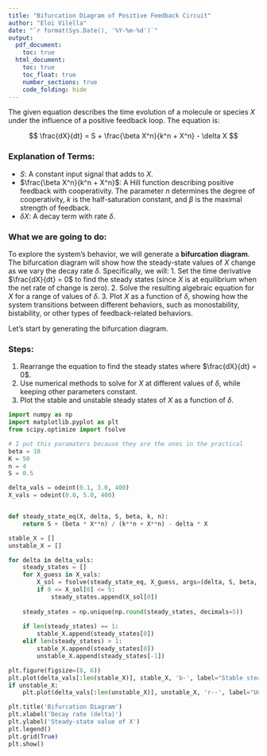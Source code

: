 ```yaml
---
title: "Bifurcation Diagram of Positive Feedback Circuit"
author: "Eloi Vilella"
date: "`r format(Sys.Date(), '%Y-%m-%d')`"
output:
  pdf_document:
    toc: true
  html_document:
    toc: true
    toc_float: true
    number_sections: true
    code_folding: hide
---
```


The given equation describes the time evolution of a molecule or species $X$ under the influence of a positive feedback loop. The equation is:

$$
\frac{dX}{dt} = S + \frac{\beta X^n}{k^n + X^n} - \delta X
$$

### Explanation of Terms:

-   $S$: A constant input signal that adds to $X$.
-   $\frac{\beta X^n}{k^n + X^n}$: A Hill function describing positive feedback with cooperativity. The parameter $n$ determines the degree of cooperativity, $k$ is the half-saturation constant, and $\beta$ is the maximal strength of feedback.
-   $\delta X$: A decay term with rate $\delta$.

### What we are going to do:

To explore the system’s behavior, we will generate a **bifurcation diagram**. The bifurcation diagram will show how the steady-state values of $X$ change as we vary the decay rate $\delta$. Specifically, we will: 1. Set the time derivative $\frac{dX}{dt} = 0$ to find the steady states (since $X$ is at equilibrium when the net rate of change is zero). 2. Solve the resulting algebraic equation for $X$ for a range of values of $\delta$. 3. Plot $X$ as a function of $\delta$, showing how the system transitions between different behaviors, such as monostability, bistability, or other types of feedback-related behaviors.

Let’s start by generating the bifurcation diagram.

### Steps:

1.  Rearrange the equation to find the steady states where $\frac{dX}{dt} = 0$.
2.  Use numerical methods to solve for $X$ at different values of $\delta$, while keeping other parameters constant.
3.  Plot the stable and unstable steady states of $X$ as a function of $\delta$.

```python
import numpy as np
import matplotlib.pyplot as plt
from scipy.optimize import fsolve

# I put this paramaters because they are the ones in the practical
beta = 10
K = 50
n = 4
S = 0.5  

delta_vals = odeint(0.1, 3.0, 400)  
X_vals = odeint(0.0, 5.0, 400) 


def steady_state_eq(X, delta, S, beta, k, n):
    return S + (beta * X**n) / (k**n + X**n) - delta * X

stable_X = []
unstable_X = []

for delta in delta_vals:
    steady_states = []
    for X_guess in X_vals:
        X_sol = fsolve(steady_state_eq, X_guess, args=(delta, S, beta, k, n))
        if 0 <= X_sol[0] <= 5:  
            steady_states.append(X_sol[0])
    
    steady_states = np.unique(np.round(steady_states, decimals=5))
    
    if len(steady_states) == 1:
        stable_X.append(steady_states[0])
    elif len(steady_states) > 1:
        stable_X.append(steady_states[0])  
        unstable_X.append(steady_states[-1])  

plt.figure(figsize=(8, 6))
plt.plot(delta_vals[:len(stable_X)], stable_X, 'b-', label="Stable steady states")
if unstable_X:
    plt.plot(delta_vals[:len(unstable_X)], unstable_X, 'r--', label="Unstable steady states")

plt.title('Bifurcation Diagram')
plt.xlabel('Decay rate (delta)')
plt.ylabel('Steady-state value of X')
plt.legend()
plt.grid(True)
plt.show()

```
